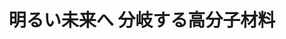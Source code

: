 ﻿---
title: "明るい未来へ 分岐する高分子材料"
category: "その他"
vol: 77
interviewee: "上田 充"
url: "http://www.op.titech.ac.jp/labs.html"
tags: ["材料","分子","合成","制御","太陽電池"]
pdf: "77-3-ueda.pdf"
career: ""
pdfurl: "77-3-ueda/77-3-ueda.pdf"
preface: "上田研究室では最先端の高分子材料の開発に力を入れている。また、新規材料を開発するために最適な高分子合成法の開発も行なっている。本稿では、上田研究室で行われている研究の中から主に、ブロック共重合体を用いて半導体をナノレベルで制御した有機薄膜太陽電池や、非常に多機能な樹状高分子であるデンドリマーについて紹介していく。"
---
